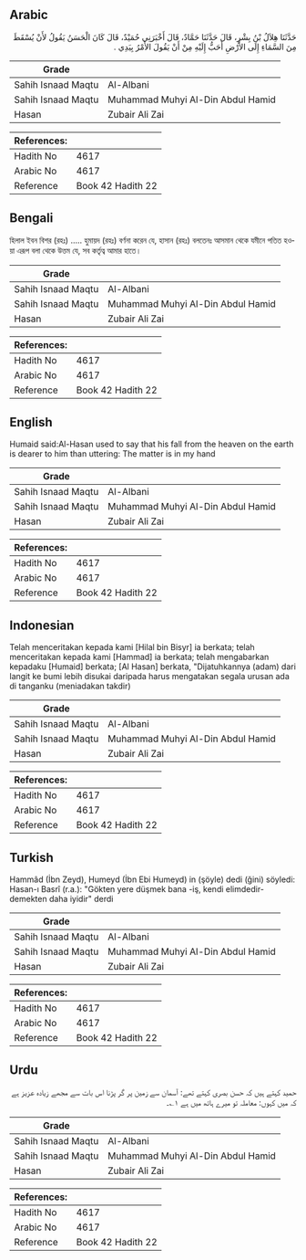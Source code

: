## Arabic


<div dir="rtl" lang="ar" style={{fontSize:'larger',backgroundColor:'#f8f9fa',padding:20}}>
حَدَّثَنَا هِلاَلُ بْنُ بِشْرٍ، قَالَ حَدَّثَنَا حَمَّادٌ، قَالَ أَخْبَرَنِي حُمَيْدٌ، قَالَ كَانَ الْحَسَنُ يَقُولُ لأَنْ يُسْقَطَ مِنَ السَّمَاءِ إِلَى الأَرْضِ أَحَبُّ إِلَيْهِ مِنْ أَنْ يَقُولَ الأَمْرُ بِيَدِي ‏.‏
</div>
<div style={{backgroundColor:'#f8f9fa',padding:20, marginBottom: 10}}><table> <thead> <tr> <th>Grade</th> <th></th> </tr> </thead> <tbody> <tr><td>Sahih Isnaad Maqtu</td><td>Al-Albani</td></tr><tr><td>Sahih Isnaad Maqtu</td><td>Muhammad Muhyi Al-Din Abdul Hamid</td></tr><tr><td>Hasan</td><td>Zubair Ali Zai</td></tr></tbody></table><table> <thead> <tr> <th>References:</th> <th></th> </tr> </thead> <tbody><tr><td>Hadith No</td><td>4617</td></tr><tr><td>Arabic No</td><td>4617</td></tr><tr><td>Reference</td><td>Book 42 Hadith 22</td></tr></tbody></table></div>

## Bengali


<div dir="ltr" lang="bn" style={{fontSize:'larger',backgroundColor:'#f8f9fa',padding:20}}>
হিলাল ইবন বিশর (রহঃ) ..... হুমায়দ (রহঃ) বর্ণনা করেন যে, হাসান (রহঃ) বলতেনঃ আসমান থেকে যমীনে পতিত হওয়া এরূপ বলা থেকে উত্তম যে, সব কর্তৃত্ব আমার হাতে।
</div>
<div style={{backgroundColor:'#f8f9fa',padding:20, marginBottom: 10}}><table> <thead> <tr> <th>Grade</th> <th></th> </tr> </thead> <tbody> <tr><td>Sahih Isnaad Maqtu</td><td>Al-Albani</td></tr><tr><td>Sahih Isnaad Maqtu</td><td>Muhammad Muhyi Al-Din Abdul Hamid</td></tr><tr><td>Hasan</td><td>Zubair Ali Zai</td></tr></tbody></table><table> <thead> <tr> <th>References:</th> <th></th> </tr> </thead> <tbody><tr><td>Hadith No</td><td>4617</td></tr><tr><td>Arabic No</td><td>4617</td></tr><tr><td>Reference</td><td>Book 42 Hadith 22</td></tr></tbody></table></div>

## English


<div dir="ltr" lang="en" style={{fontSize:'larger',backgroundColor:'#f8f9fa',padding:20}}>
Humaid said:Al-Hasan used to say that his fall from the heaven on the earth is dearer to him than uttering: The matter is in my hand
</div>
<div style={{backgroundColor:'#f8f9fa',padding:20, marginBottom: 10}}><table> <thead> <tr> <th>Grade</th> <th></th> </tr> </thead> <tbody> <tr><td>Sahih Isnaad Maqtu</td><td>Al-Albani</td></tr><tr><td>Sahih Isnaad Maqtu</td><td>Muhammad Muhyi Al-Din Abdul Hamid</td></tr><tr><td>Hasan</td><td>Zubair Ali Zai</td></tr></tbody></table><table> <thead> <tr> <th>References:</th> <th></th> </tr> </thead> <tbody><tr><td>Hadith No</td><td>4617</td></tr><tr><td>Arabic No</td><td>4617</td></tr><tr><td>Reference</td><td>Book 42 Hadith 22</td></tr></tbody></table></div>

## Indonesian


<div dir="ltr" lang="id" style={{fontSize:'larger',backgroundColor:'#f8f9fa',padding:20}}>
Telah menceritakan kepada kami [Hilal bin Bisyr] ia berkata; telah menceritakan kepada kami [Hammad] ia berkata; telah mengabarkan kepadaku [Humaid] berkata; [Al Hasan] berkata, "Dijatuhkannya (adam) dari langit ke bumi lebih disukai daripada harus mengatakan segala urusan ada di tanganku (meniadakan takdir)
</div>
<div style={{backgroundColor:'#f8f9fa',padding:20, marginBottom: 10}}><table> <thead> <tr> <th>Grade</th> <th></th> </tr> </thead> <tbody> <tr><td>Sahih Isnaad Maqtu</td><td>Al-Albani</td></tr><tr><td>Sahih Isnaad Maqtu</td><td>Muhammad Muhyi Al-Din Abdul Hamid</td></tr><tr><td>Hasan</td><td>Zubair Ali Zai</td></tr></tbody></table><table> <thead> <tr> <th>References:</th> <th></th> </tr> </thead> <tbody><tr><td>Hadith No</td><td>4617</td></tr><tr><td>Arabic No</td><td>4617</td></tr><tr><td>Reference</td><td>Book 42 Hadith 22</td></tr></tbody></table></div>

## Turkish


<div dir="ltr" lang="tr" style={{fontSize:'larger',backgroundColor:'#f8f9fa',padding:20}}>
Hammâd (İbn Zeyd), Humeyd (İbn Ebi Humeyd) in (şöyle) dedi (ğini) söyledi: Hasan-ı Basrî (r.a.): "Gökten yere düşmek bana -iş, kendi elimdedir- demekten daha iyidir" derdi
</div>
<div style={{backgroundColor:'#f8f9fa',padding:20, marginBottom: 10}}><table> <thead> <tr> <th>Grade</th> <th></th> </tr> </thead> <tbody> <tr><td>Sahih Isnaad Maqtu</td><td>Al-Albani</td></tr><tr><td>Sahih Isnaad Maqtu</td><td>Muhammad Muhyi Al-Din Abdul Hamid</td></tr><tr><td>Hasan</td><td>Zubair Ali Zai</td></tr></tbody></table><table> <thead> <tr> <th>References:</th> <th></th> </tr> </thead> <tbody><tr><td>Hadith No</td><td>4617</td></tr><tr><td>Arabic No</td><td>4617</td></tr><tr><td>Reference</td><td>Book 42 Hadith 22</td></tr></tbody></table></div>

## Urdu


<div dir="rtl" lang="ur" style={{fontSize:'larger',backgroundColor:'#f8f9fa',padding:20}}>
حمید کہتے ہیں کہ حسن بصری کہتے تھے: آسمان سے زمین پر گر پڑنا اس بات سے مجھے زیادہ عزیز ہے کہ میں کہوں: معاملہ تو میرے ہاتھ میں ہے ۱؎۔
</div>
<div style={{backgroundColor:'#f8f9fa',padding:20, marginBottom: 10}}><table> <thead> <tr> <th>Grade</th> <th></th> </tr> </thead> <tbody> <tr><td>Sahih Isnaad Maqtu</td><td>Al-Albani</td></tr><tr><td>Sahih Isnaad Maqtu</td><td>Muhammad Muhyi Al-Din Abdul Hamid</td></tr><tr><td>Hasan</td><td>Zubair Ali Zai</td></tr></tbody></table><table> <thead> <tr> <th>References:</th> <th></th> </tr> </thead> <tbody><tr><td>Hadith No</td><td>4617</td></tr><tr><td>Arabic No</td><td>4617</td></tr><tr><td>Reference</td><td>Book 42 Hadith 22</td></tr></tbody></table></div>
